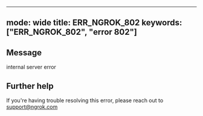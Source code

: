 
---
mode: wide
title: ERR_NGROK_802
keywords: ["ERR_NGROK_802", "error 802"]
---

## Message
internal server error




## Further help
If you're having trouble resolving this error, please reach out to [support@ngrok.com](mailto:support@ngrok.com?subject=Help%20with%20ERR_NGROK_802)

